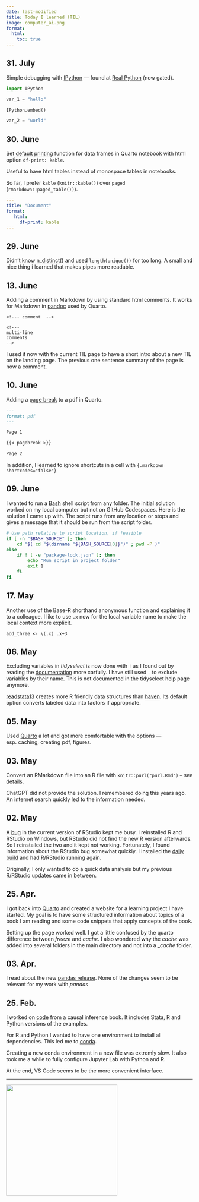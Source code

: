 ```yaml
---
date: last-modified
title: Today I learned (TIL)
image: computer_ai.png
format:
  html:
    toc: true
---
```


<!--- I keep brief information here. Mainly things I learned that don't create a post. -->

## 31. July

Simple debugging with [IPython](https://ipython.readthedocs.io/en/stable/) — found at [Real Python](https://realpython.com/ipython-interactive-python-shell/) (now gated).

```py
import IPython

var_1 = "hello"

IPython.embed()

var_2 = "world"
```

## 30. June

Set [default printing](https://quarto.org/docs/computations/r.html#data-frames) function for data frames in Quarto notebook with html option `df-print: kable`.

Useful to have html tables instead of monospace tables in notebooks.

So far, I prefer `kable` (`knitr::kable()`) over `paged` (`rmarkdown::paged_table())`).

```yml
---
title: "Document"
format:
   html:
     df-print: kable
---
````

## 29. June

Didn't know [n_distinct()](https://dplyr.tidyverse.org/reference/n_distinct.html) and used `length(unique())` for too long. A small and nice thing i learned that makes pipes more readable.

## 13. June

Adding a comment in Markdown by using standard html comments. It works for Markdown in [pandoc](https://pandoc.org/MANUAL.html) used by Quarto.

```
<!--- comment  -->

<!---
multi-line
comments
-->
```

I used it now with the current TIL page to have a short intro about a new TIL on the landing page. The previous one sentence summary of the page is now a comment.

## 10. June

Adding a [page break](https://quarto.org/docs/authoring/article-layout.html#page-breaks) to a pdf in Quarto.

```.markdown
---
format: pdf
---

Page 1

{{< pagebreak >}}

Page 2
```

In addition, I learned to ignore shortcuts in a cell with `{.markdown shortcodes="false"}`

## 09. June

I wanted to run a [Bash]() shell script from any folder. The initial solution worked on my local computer but not on GitHub Codespaces. Here is the solution I came up with. The script runs from any location or stops and gives a message that it should be run from the script folder.

```bash
# Use path relative to script location, if feasible
if [ -n "$BASH_SOURCE" ]; then
    cd "$( cd "$(dirname "${BASH_SOURCE[0]}")" ; pwd -P )"
else
    if ! [ -e "package-lock.json" ]; then
        echo "Run script in project folder"
        exit 1
    fi
fi
```

## 17. May

Another use of the Base-R shorthand anonymous function and explaining it to a colleague. I like to use `.x` now for the local variable name to make the local context more explicit.

`add_three <- \(.x) .x+3`

## 06. May

Excluding variables in _tidyselect_ is now done with `!` as I found out by reading the [documentation](https://tidyselect.r-lib.org/reference/language.html) more carfully. I have still used `-` to exclude variables by their name. This is not documented in the tidyselect help page anymore.

[readstata13](https://github.com/sjewo/readstata13) creates more R friendly data structures than [haven](https://haven.tidyverse.org/). Its default option converts labeled data into factors if appropriate.

## 05. May

Used [Quarto](https://quarto.org/) a lot and got more comfortable with the options — esp. caching, creating pdf, figures.

## 03. May

Convert an RMarkdown file into an R file with `knitr::purl("purl.Rmd")` -- see [details](https://bookdown.org/yihui/rmarkdown-cookbook/purl.html).

ChatGPT did not provide the solution. I remembered doing this years ago. An internet search quickly led to the information needed.

## 02. May

A [bug](https://github.com/rstudio/rstudio/issues/12452) in the current version of RStudio kept me busy. I reinstalled R and RStudio on Windows, but RStudio did not find the new R version afterwards. So I reinstalled the two and it kept not working. Fortunately, I found information about the RStudio bug somewhat quickly. I installed the [daily build](https://dailies.rstudio.com/rstudio/mountain-hydrangea/) and had R/RStudio running again.

Originally, I only wanted to do a quick data analysis but my previous R/RStudio updates came in between.

## 25. Apr.

I got back into [Quarto](https://quarto.org/) and created a website for a learning project I have started. My goal is to have some structured information about topics of a book I am reading and some code snippets that apply concepts of the book.

Setting up the page worked well. I got a little confused by the quarto difference between _freeze_ and _cache_. I also wondered why the _cache_ was added into several folders in the main directory and not into a *\_cache* folder.

## 03. Apr.

I read about the new [pandas release](https://pandas.pydata.org/docs/dev/whatsnew/v2.0.0.html). None of the changes seem to be relevant for my work with _pandas_

## 25. Feb.

I worked on [code](https://github.com/hdigital/mixtape) from a causal inference book. It includes Stata, R and Python versions of the examples.

For R and Python I wanted to have one environment to install all dependencies. This led me to [conda](https://docs.conda.io/projects/conda/en/stable/user-guide/getting-started.html).

Creating a new conda environment in a new file was extremly slow. It also took me a while to fully configure Jupyter Lab with Python and R.

At the end, VS Code seems to be the more convenient interface.

---

![](computer_ai.png){ width=300 }
